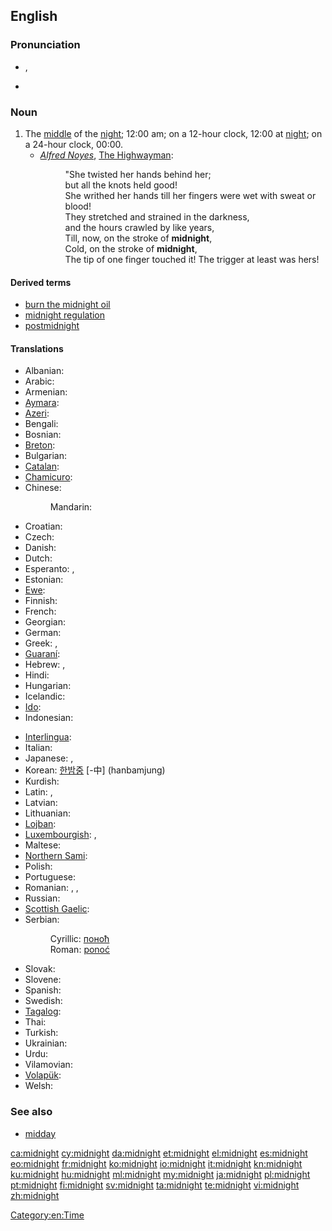 ==English==
{{wikipedia}}

===Pronunciation===
* {{IPA|/ˈmɪdˌnaɪt/}}, {{SAMPA|/"mId%naIt/}}
* {{audio|en-us-midnight.ogg|Audio (US)}}

===Noun===
{{en-noun}}

# The [[middle]] of the [[night]]; 12:00 am; on a 12-hour clock, 12:00 at [[night]]; on a 24-hour clock, 00:00.
#* ''[[w:Alfred Noyes|Alfred Noyes]]'', [[w:The Highwayman (poem)|The Highwayman]]:
#*: "She twisted her hands behind her;
#*: but all the knots held good!
#*: She writhed her hands till her fingers were wet with sweat or blood!
#*: They stretched and strained in the darkness,
#*: and the hours crawled by like years,
#*: Till, now, on the stroke of '''midnight''',
#*: Cold, on the stroke of '''midnight''',
#*: The tip of one finger touched it! The trigger at least was hers!

====Derived terms====
* [[burn the midnight oil]]
* [[midnight regulation]]
* [[postmidnight]]

====Translations====
{{trans-top|the middle of the night}}
* Albanian: {{t-|sq|mesnatë|xs=Albanian}} {{g|sq}}
* Arabic: {{Arab|[[منتصف الليل]]}} {{IPAchar|(muntáʂaf al-léyl)}} {{m}}
* Armenian: {{t-|hy|կեսգիշեր|tr=kesgišer}}
* [[Aymara]]: {{t|ay|chika aruma|xs=Aymara}}
* [[Azeri]]: {{t|az|gecə yarısı|xs=Azeri}}
* Bengali: {{t|bn|মধ্যরাত|sc=Beng}}
* Bosnian: {{t-|bs|ponoć|f}}
* [[Breton]]: {{t|br|hanternoz|m|xs=Breton}}
* Bulgarian: {{t|bg|полунощ|f}}
* [[Catalan]]: {{t|ca|mitjanit|f}}
* [[Chamicuro]]: {{tø|ccc|shawalasko}}
* Chinese:
*: Mandarin: {{t-|cmn|半夜|tr=bànyè|sc=Hani}}
* Croatian: {{t-|hr|ponoć|f}}
* Czech: {{t+|cs|půlnoc|f}}
* Danish: {{t|da|midnat}}
* Dutch: {{t+|nl|middernacht|m}}
* Esperanto: {{t-|eo|noktmezo|xs=Esperanto}}, {{t-|eo|noktomezo|xs=Esperanto}}
* Estonian: {{t-|et|kesköö}}
* [[Ewe]]: {{tø|ee|zãtitina|xs=Ewe}}
* Finnish: {{t+|fi|keskiyö}}
* French: {{t+|fr|minuit|f}}
* Georgian: {{t+|ka|შუაღამე|tr=šuaḡame|sc=Geor|xs=Georgian}}
* German: {{t+|de|Mitternacht|f}}
* Greek: {{t-|el|μεσονύκτιο|n|tr=mesonýktio}}, {{t+|el|μεσάνυχτα|n|p|tr=mesánychta}}
* [[Guaraní]]: {{t|gn|pyharepyte|xs=Guaraní}}
* Hebrew: {{t+|he|חצות הלילה|f}}, {{t+|he|חצות|f}}
* Hindi: {{t-|hi|आधी रात|f|tr=ādhī rāt|xs=Hindi}}
* Hungarian: {{t+|hu|éjfél}}
* Icelandic: {{t|is|miðnætti|m}}
* [[Ido]]: {{t|io|nokto-mezo|xs=Ido}}
* Indonesian: {{t|id|tengah malam|xs=Indonesian}}
{{trans-mid}}
* [[Interlingua]]: {{t|ia|medienocte|xs=Interlingua}}
* Italian: {{t+|it|mezzanotte|f}}
* Japanese: {{t-|ja|深夜|tr=shin’ya}}, {{t-|ja|真夜中|tr=mayonaka}}
* Korean: [[한밤중]] [-中] (hanbamjung)
* Kurdish: {{ku-Arab|[[نیوه‌شه‌و]]}}
* Latin: {{t|la|media nox}}, {{t|la|media nox|f}}
* Latvian: {{t|lv|pusnakts|xs=Latvian}}
* Lithuanian: {{t-|lt|vidurnaktis|m|xs=Lithuanian}}
* [[Lojban]]: {{t|jbo|ctemidju|xs=Lojban}}
* [[Luxembourgish]]: {{t|lb|Mëtternuecht|f}}, {{t|lb|Hallefnuecht|f}}
* Maltese: {{t|mt|nofsillejl|xs=Maltese}}
* [[Northern Sami]]: {{tø|se|gaskaidja|xs=Northern Sami}}
* Polish: {{t+|pl|północ|f}}
* Portuguese: {{t+|pt|meia-noite|f}}
* Romanian: {{t|ro|miezul nopții}},  {{t|ro|miez de noapte}}, {{t|ro|mijloc de noapte|n}}
* Russian: {{t+|ru|полночь|f|tr=pólnoč’}}
* [[Scottish Gaelic]]: {{t-|gd|meadhan-oidhche|m|xs=Scottish Gaelic}}
* Serbian:
*: Cyrillic: [[поноћ#Serbian|поноћ]] {{f}}
*: Roman: [[ponoć#Serbian|ponoć]] {{f}}
* Slovak: {{t|sk|polnoc|f}}
* Slovene: {{t+|sl|polnoč|f}}
* Spanish: {{t-|es|medianoche|f}}
* Swedish: {{t+|sv|midnatt}}
* [[Tagalog]]: {{t|tl|hating gabi|xs=Tagalog}}
* Thai: {{t|th|เที่ยงคืน}}
* Turkish: {{t|tr|gece yarısı}}
* Ukrainian: {{t+|uk|північ|f|tr=pívnič|xs=Ukrainian}}
* Urdu: {{t-|ur|ادھی رات|f|alt=آدھی رات|tr=ādhī rāt|xs=Urdu}}
* Vilamovian: {{tø|wym|mytułnaocht}}
* [[Volapük]]: {{t|vo|zeneit}}
* Welsh: {{t+|cy|canol nos|xs=Welsh}}
{{trans-bottom}}

===See also===
* [[midday]]

[[Category:en:Time]]

[[ca:midnight]]
[[cy:midnight]]
[[da:midnight]]
[[et:midnight]]
[[el:midnight]]
[[es:midnight]]
[[eo:midnight]]
[[fr:midnight]]
[[ko:midnight]]
[[io:midnight]]
[[it:midnight]]
[[kn:midnight]]
[[ku:midnight]]
[[hu:midnight]]
[[ml:midnight]]
[[my:midnight]]
[[ja:midnight]]
[[pl:midnight]]
[[pt:midnight]]
[[fi:midnight]]
[[sv:midnight]]
[[ta:midnight]]
[[te:midnight]]
[[vi:midnight]]
[[zh:midnight]]